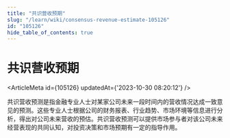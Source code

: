 ```yaml
---
title: "共识营收预期"
slug: "/learn/wiki/consensus-revenue-estimate-105126"
id: "105126"
hide_table_of_contents: true
---
```



# 共识营收预期

<ArticleMeta id={105126} updatedAt={'2023-10-30 08:20:12'} />
<div className='border-solid border-b border-t-0 my-4 border-[var(--ifm-color-gray-300)]' />

共识营收预测是指金融专业人士对某家公司未来一段时间内的营收情况达成一致意见的预测。这些专业人士根据公司的财务报表、行业趋势、市场环境等信息进行分析，得出对公司未来营收的预估。共识营收预测可以提供市场参与者对该公司未来经营表现的共同认知，对投资决策和市场预期有一定的指导作用。
